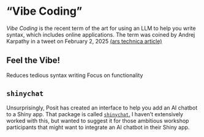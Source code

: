 # "Vibe Coding"

_Vibe Coding_ is the recent term of the art for using an LLM to help you write syntax, which includes online applications. The term was coined by Andrej Karpathy in a tweet on February 2, 2025 [(ars technica article)](https://arstechnica.com/ai/2025/03/is-vibe-coding-with-ai-gnarly-or-reckless-maybe-some-of-both/){target="_blank"}
  
## Feel the Vibe!

Reduces tedious syntax writing
Focus on functionality

## `shinychat`

Unsurprisingly, Posit has created an interface to help you add an AI chatbot to a Shiny app.
That package is called [`shinychat`.](https://posit-dev.github.io/shinychat/){target="_blank"}
I haven't extensively worked with this, but wanted to suggest it for those ambitious workshop participants that might want to integrate an AI chatbot in their Shiny app.